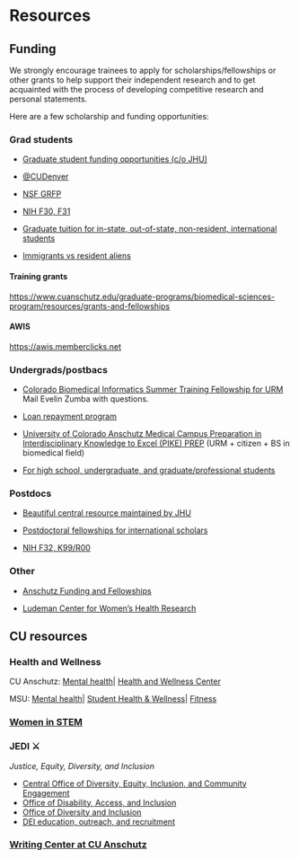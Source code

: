# Resources

## Funding

We strongly encourage trainees to apply for scholarships/fellowships or other grants to help support their independent research and to get acquainted with the process of developing competitive research and personal statements.

Here are a few scholarship and funding opportunities:

### Grad students

-   [Graduate student funding opportunities (c/o JHU)](https://research.jhu.edu/rdt/funding-opportunities/graduate)

-   [\@CUDenver](https://gs.ucdenver.edu/funding)

-   [NSF GRFP](https://www.cuanschutz.edu/offices/career-development/funding-resources#ac-nsf-grfp-fellowships-0)

-   [NIH F30, F31](https://www.cuanschutz.edu/offices/career-development/funding-resources#ac-nih-nrsa-fellowships-f30-f31-f32-and-k99r00s-1)

-   [Graduate tuition for in-state, out-of-state, non-resident, international students](https://www.cuanschutz.edu/student-finances/tuition-fees/graduate)

-   [Immigrants vs resident aliens](https://highered.colorado.gov/immigrant-or-resident-alien)

#### Training grants

<https://www.cuanschutz.edu/graduate-programs/biomedical-sciences-program/resources/grants-and-fellowships>

#### AWIS

[https://awis.memberclicks.net](https://awis.memberclicks.net/){.uri}

### Undergrads/postbacs

-   [Colorado Biomedical Informatics Summer Training Fellowship for URM](https://www.cuanschutz.edu/docs/librariesprovider233/compbioscience/deadline-extended_sttp-2022-flyer.pdf) Mail Evelin Zumba with questions.

-   [Loan repayment program](https://www.lrp.nih.gov)

-   [University of Colorado Anschutz Medical Campus Preparation in Interdisciplinary Knowledge to Excel (PIKE) PREP](https://medschool.cuanschutz.edu/colorado-cancer-center/education/pike-prep) (URM + citizen + BS in biomedical field)

-   [For high school, undergraduate, and graduate/professional students](https://graduateschool.cuanschutz.edu/programs-of-study/summer-programs)

### Postdocs

-   [Beautiful central resource maintained by JHU](https://research.jhu.edu/rdt/funding-opportunities/postdoctoral/)

-   [Postdoctoral fellowships for international scholars](https://www.cuanschutz.edu/offices/career-development/funding-resources#ac-postdoctoral-fellowships-for-international-scholars-2)

-   [NIH F32, K99/R00](https://www.cuanschutz.edu/offices/career-development/funding-resources#ac-nih-nrsa-fellowships-f30-f31-f32-and-k99r00s-1)

### Other

-   [Anschutz Funding and Fellowships](https://www.cuanschutz.edu/offices/career-development/funding-resources)

-   [Ludeman Center for Women's Health Research](https://medschool.cuanschutz.edu/center-for-womens-health-research/researchers-academics/funding)

## CU resources

### Health and Wellness

CU Anschutz: [Mental health](https://www.cuanschutz.edu/mental-health-resources)\| [Health and Wellness Center](https://anschutzwellness.com)

MSU: [Mental health](https://caps.msu.edu)\| [Student Health & Wellness](https://studenthealth.msu.edu)\| [Fitness](https://healthpromotion.msu.edu/fitness)

### [Women in STEM](https://www.cuanschutz.edu/services/women-in-stem/resources)

### JEDI ⚔️

*Justice, Equity, Diversity, and Inclusion*

-   [Central Office of Diversity, Equity, Inclusion, and Community Engagement](https://www.cuanschutz.edu/offices/diversity-equity-inclusion-community)
-   [Office of Disability, Access, and Inclusion](https://www.cuanschutz.edu/offices/office-of-disability-access-and-inclusion/home-page)
-   [Office of Diversity and Inclusion](https://medschool.cuanschutz.edu/deans-office/diversity-inclusion)
-   [DEI education, outreach, and recruitment](https://medschool.cuanschutz.edu/biochemistry/diversity-equity-inclusion)

### [Writing Center at CU Anschutz](https://clas.ucdenver.edu/writing-center/locations/writing-center-cu-anschutz)
